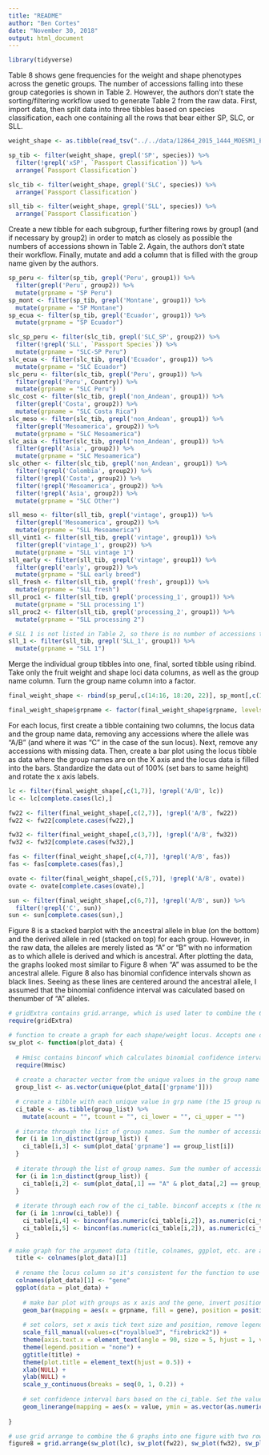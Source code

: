 ```yaml
---
title: "README"
author: "Ben Cortes"
date: "November 30, 2018"
output: html_document
---
```


```r

library(tidyverse)

```

Table 8 shows gene frequencies for the weight and shape phenotypes across the genetic groups. The number of accessions falling into these group categories is shown in Table 2. However, the authors don't state the sorting/filtering workflow used to generate Table 2 from the raw data. First, import data, then split data into three tibbles based on species classification, each one containing all the rows that bear either SP, SLC, or SLL.

```r

weight_shape <- as.tibble(read_tsv("../../data/12864_2015_1444_MOESM1_ESM.txt"))

sp_tib <- filter(weight_shape, grepl('SP', species)) %>%
  filter(!grepl('xSP', `Passport Classification`)) %>%
  arrange(`Passport Classification`)

slc_tib <- filter(weight_shape, grepl('SLC', species)) %>%
  arrange(`Passport Classification`)

sll_tib <- filter(weight_shape, grepl('SLL', species)) %>%
  arrange(`Passport Classification`)

```

Create a new tibble for each subgroup, further filtering rows by group1 (and if necessary by group2) in order to match as closely as possible the numbers of accessions shown in Table 2. Again, the authors don't state their workflow. Finally, mutate and add a column that is filled with the group name given by the authors.

```r

sp_peru <- filter(sp_tib, grepl('Peru', group1)) %>%
  filter(grepl('Peru', group2)) %>%
  mutate(grpname = "SP Peru")
sp_mont <- filter(sp_tib, grepl('Montane', group1)) %>%
  mutate(grpname = "SP Montane")
sp_ecua <- filter(sp_tib, grepl('Ecuador', group1)) %>%
  mutate(grpname = "SP Ecuador")

slc_sp_peru <- filter(slc_tib, grepl('SLC_SP', group2)) %>%
  filter(!grepl('SLL', `Passport Species`)) %>%
  mutate(grpname = "SLC-SP Peru")
slc_ecua <- filter(slc_tib, grepl('Ecuador', group1)) %>%
  mutate(grpname = "SLC Ecuador")
slc_peru <- filter(slc_tib, grepl('Peru', group1)) %>%
  filter(grepl('Peru', Country)) %>%
  mutate(grpname = "SLC Peru")
slc_cost <- filter(slc_tib, grepl('non_Andean', group1)) %>%
  filter(grepl('Costa', group2)) %>%
  mutate(grpname = "SLC Costa Rica")
slc_meso <- filter(slc_tib, grepl('non_Andean', group1)) %>%
  filter(grepl('Mesoamerica', group2)) %>%
  mutate(grpname = "SLC Mesoamerica")
slc_asia <- filter(slc_tib, grepl('non_Andean', group1)) %>%
  filter(grepl('Asia', group2)) %>%
  mutate(grpname = "SLC Mesoamerica")
slc_other <- filter(slc_tib, grepl('non_Andean', group1)) %>%
  filter(!grepl('Colombia', group2)) %>%
  filter(!grepl('Costa', group2)) %>%
  filter(!grepl('Mesoamerica', group2)) %>%
  filter(!grepl('Asia', group2)) %>%
  mutate(grpname = "SLC Other")

sll_meso <- filter(sll_tib, grepl('vintage', group1)) %>%
  filter(grepl('Mesoamerica', group2)) %>%
  mutate(grpname = "SLL Mesoamerica")
sll_vint1 <- filter(sll_tib, grepl('vintage', group1)) %>%
  filter(grepl('vintage_1', group2)) %>%
  mutate(grpname = "SLL vintage 1")
sll_early <- filter(sll_tib, grepl('vintage', group1)) %>%
  filter(grepl('early', group2)) %>%
  mutate(grpname = "SLL early breed")
sll_fresh <- filter(sll_tib, grepl('fresh', group1)) %>%
  mutate(grpname = "SLL fresh")
sll_proc1 <- filter(sll_tib, grepl('processing_1', group1)) %>%
  mutate(grpname = "SLL processing 1")
sll_proc2 <- filter(sll_tib, grepl('processing_2', group1)) %>%
  mutate(grpname = "SLL processing 2")

# SLL 1 is not listed in Table 2, so there is no number of accessions to try to match
sll_1 <- filter(sll_tib, grepl('SLL_1', group1)) %>%
  mutate(grpname = "SLL 1")

```

Merge the individual group tibbles into one, final, sorted tibble using ribind. Take only the fruit weight and shape loci data columns, as well as the group name column. Turn the group name column into a factor.

```r

final_weight_shape <- rbind(sp_peru[,c(14:16, 18:20, 22)], sp_mont[,c(14:16, 18:20, 22)], sp_ecua[,c(14:16, 18:20, 22)], slc_sp_peru[,c(14:16, 18:20, 22)], slc_ecua[,c(14:16, 18:20, 22)], slc_peru[,c(14:16, 18:20, 22)], slc_cost[,c(14:16, 18:20, 22)], slc_meso[,c(14:16, 18:20, 22)], slc_asia[,c(14:16, 18:20, 22)], slc_other[,c(14:16, 18:20, 22)], sll_meso[,c(14:16, 18:20, 22)], sll_vint1[,c(14:16, 18:20, 22)], sll_early[,c(14:16, 18:20, 22)], sll_fresh[,c(14:16, 18:20, 22)], sll_proc1[,c(14:16, 18:20, 22)], sll_proc2[,c(14:16, 18:20, 22)], sll_1[,c(14:16, 18:20, 22)])

final_weight_shape$grpname <- factor(final_weight_shape$grpname, levels = c("SP Ecuador", "SP Montane", "SP Peru", "SLC-SP Peru", "SLC Ecuador", "SLC Peru", "SLC Costa Rica", "SLC Mesoamerica", "SLC Asia", "SLC Other", "SLL Mesoamerica", "SLL vintage 1", "SLL early breed", "SLL fresh", "SLL processing 1", "SLL Processing 2", "SLL 1"))

```

For each locus, first create a tibble containing two columns, the locus data and the group name data, removing any accessions where the allele was "A/B" (and where it was "C" in the case of the sun locus). Next, remove any accessions with missing data. Then, create a bar plot using the locus tibble as data where the group names are on the X axis and the locus data is filled into the bars. Standardize the data out of 100% (set bars to same height) and rotate the x axis labels.

```r

lc <- filter(final_weight_shape[,c(1,7)], !grepl('A/B', lc))
lc <- lc[complete.cases(lc),]

fw22 <- filter(final_weight_shape[,c(2,7)], !grepl('A/B', fw22))
fw22 <- fw22[complete.cases(fw22),]

fw32 <- filter(final_weight_shape[,c(3,7)], !grepl('A/B', fw32))
fw32 <- fw32[complete.cases(fw32),]

fas <- filter(final_weight_shape[,c(4,7)], !grepl('A/B', fas))
fas <- fas[complete.cases(fas),]

ovate <- filter(final_weight_shape[,c(5,7)], !grepl('A/B', ovate))
ovate <- ovate[complete.cases(ovate),]

sun <- filter(final_weight_shape[,c(6,7)], !grepl('A/B', sun)) %>%
  filter(!grepl('C', sun))
sun <- sun[complete.cases(sun),]

```

Figure 8 is a stacked barplot with the ancestral allele in blue (on the bottom) and the derived allele in red (stacked on top) for each group. However, in the raw data, the alleles are merely listed as "A" or "B" with no information as to which allele is derived and which is ancestral. After plotting the data, the graphs looked most similar to Figure 8 when "A" was assumed to be the ancestral allele. Figure 8 also has binomial confidence intervals shown as black lines. Seeing as these lines are centered around the ancestral allele, I assumed that the binomial confidence interval was calculated based on thenumber of "A" alleles. 

```r

# gridExtra contains grid.arrange, which is used later to combine the 6 graphs into one figure
require(gridExtra)

# function to create a graph for each shape/weight locus. Accepts one of the tibbles from the previous chunk as an argument. 
sw_plot <- function(plot_data) {
  
  # Hmisc contains binconf which calculates binomial confidence intervals
  require(Hmisc)
  
  # create a character vector from the unique values in the group name column in the argument data (had to turn into a vector to deal with some issues that seem to arise from the fact that grpname is a factor)
  group_list <- as.vector(unique(plot_data[['grpname']]))

  # create a tibble with each unique value in grp name (the 15 group names) and add four rows: one for the number of "A"s per group for the given locus, one for the total accessions in the group, and one for the lower and upper confidence intervals
  ci_table <- as.tibble(group_list) %>% 
    mutate(acount = "", tcount = "", ci_lower = "", ci_upper = "")
  
  # iterate through the list of group names. Sum the number of accessions in the argument data that belong to the ith group (the grpname and group_list[i] are equal). This makes it count the total number of accessions in each group. Add that value to the table
  for (i in 1:n_distinct(group_list)) {
    ci_table[i,3] <- sum(plot_data['grpname'] == group_list[i])
  }
  
  # iterate through the list of group names. Sum the number of accessions that have "A" as the allele and that belong to the ith group (the grpname and group_list[i] are equal). This makes it count the number of "A" alleles in each group. Add that value to the table
  for (i in 1:n_distinct(group_list)) {
    ci_table[i,2] <- sum(plot_data[,1] == "A" & plot_data[,2] == group_list[i]) 
  }
  
  # iterate through each row of the ci_table. binconf accepts x (the number of occurences of a binomial trait) and n (the total number of occurences). It then, unless otherwise told, assumes a 95% confidence interval and prints the pointEst and lower and upper confidence intervals. Send the A count for each group and the total count of each group as x and n respectively, coercing them to teh numeric type. Send the second output (lower ci) and third output (upper ci) to the table.
  for (i in 1:nrow(ci_table)) {
    ci_table[i,4] <- binconf(as.numeric(ci_table[i,2]), as.numeric(ci_table[i,3]))[2]
    ci_table[i,5] <- binconf(as.numeric(ci_table[i,2]), as.numeric(ci_table[i,3]))[3]
  }
  
# make graph for the argument data (title, colnames, ggplot, etc. are assumed to be self-explanatory)
  title <- colnames(plot_data)[1]
  
  # rename the locus column so it's consistent for the function to use
  colnames(plot_data)[1] <- "gene"
  ggplot(data = plot_data) + 
    
    # make bar plot with groups as x axis and the gene, invert position so that allele "A" is on the bottom
    geom_bar(mapping = aes(x = grpname, fill = gene), position = position_fill(reverse = TRUE)) +
    
    # set colors, set x axis tick text size and position, remove legend, give a title and center it, remove x and y axis labels, set the y axis scale
    scale_fill_manual(values=c("royalblue3", "firebrick2")) +
    theme(axis.text.x = element_text(angle = 90, size = 5, hjust = 1, vjust = 0.3)) +
    theme(legend.position = "none") +
    ggtitle(title) +
    theme(plot.title = element_text(hjust = 0.5)) +
    xlab(NULL) +
    ylab(NULL) +
    scale_y_continuous(breaks = seq(0, 1, 0.2)) +
    
    # set confidence interval bars based on the ci_table. Set the values (group names) as the x axis. Set ymin and ymax as the lower and upper confidence intervals, respectively (have to coerce into a numeric vector, can't get it to work otherwise)
    geom_linerange(mapping = aes(x = value, ymin = as.vector(as.numeric(ci_table[['ci_lower']])), ymax = as.vector(as.numeric(ci_table[['ci_upper']]))), data = ci_table)
    
}

# use grid arrange to combine the 6 graphs into one figure with two rows
figure8 = grid.arrange(sw_plot(lc), sw_plot(fw22), sw_plot(fw32), sw_plot(fas), sw_plot(ovate), sw_plot(sun), nrow = 2)

```

